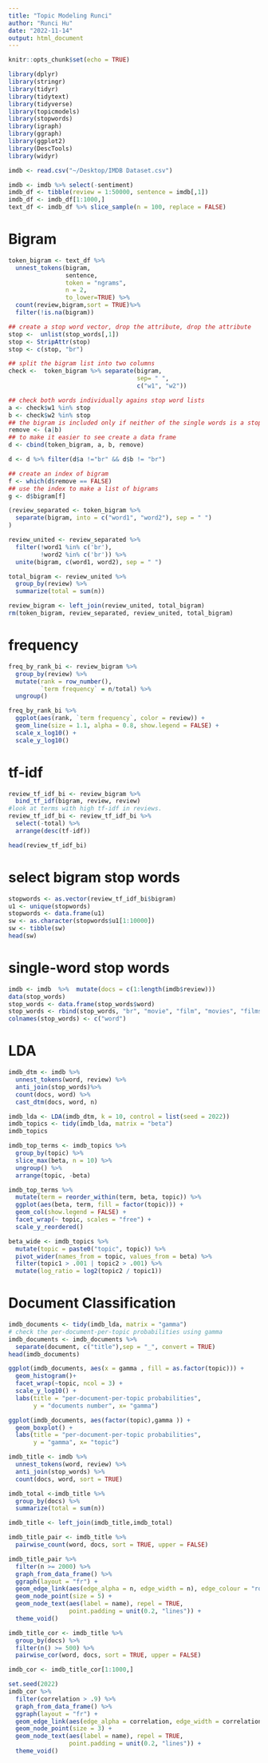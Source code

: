 ```yaml
---
title: "Topic Modeling Runci"
author: "Runci Hu"
date: "2022-11-14"
output: html_document
---
```


```r
knitr::opts_chunk$set(echo = TRUE)
```

```r
library(dplyr)
library(stringr)
library(tidyr)
library(tidytext)
library(tidyverse)
library(topicmodels)
library(stopwords)
library(igraph)
library(ggraph)
library(ggplot2)
library(DescTools)
library(widyr)
```

```r
imdb <- read.csv("~/Desktop/IMDB Dataset.csv")
```

```r
imdb <- imdb %>% select(-sentiment)
imdb_df <- tibble(review = 1:50000, sentence = imdb[,1])
imdb_df <- imdb_df[1:1000,]
text_df <- imdb_df %>% slice_sample(n = 100, replace = FALSE)
```

# Bigram
```r
token_bigram <- text_df %>%
  unnest_tokens(bigram,
                sentence, 
                token = "ngrams",
                n = 2,
                to_lower=TRUE) %>%
  count(review,bigram,sort = TRUE)%>%
  filter(!is.na(bigram))

## create a stop word vector, drop the attribute, drop the attribute
stop <-  unlist(stop_words[,1])
stop <- StripAttr(stop)
stop <- c(stop, "br")

## split the bigram list into two columns
check <-  token_bigram %>% separate(bigram, 
                                    sep= " ", 
                                    c("w1", "w2"))

## check both words individually agains stop word lists
a <- check$w1 %in% stop
b <- check$w2 %in% stop
## the bigram is included only if neither of the single words is a stop word
remove <- (a|b)
## to make it easier to see create a data frame
d <- cbind(token_bigram, a, b, remove)

d <- d %>% filter(d$a !="br" && d$b != "br")

## create an index of bigram
f <- which(d$remove == FALSE)
## use the index to make a list of bigrams
g <- d$bigram[f]

(review_separated <- token_bigram %>%  
  separate(bigram, into = c("word1", "word2"), sep = " ")
)

review_united <- review_separated %>%
  filter(!word1 %in% c('br'),
         !word2 %in% c('br')) %>%
  unite(bigram, c(word1, word2), sep = " ")

total_bigram <- review_united %>%
  group_by(review) %>%
  summarize(total = sum(n))

review_bigram <- left_join(review_united, total_bigram)
rm(token_bigram, review_separated, review_united, total_bigram)
```

# frequency 
```r
freq_by_rank_bi <- review_bigram %>% 
  group_by(review) %>% 
  mutate(rank = row_number(), 
         `term frequency` = n/total) %>%
  ungroup()

freq_by_rank_bi %>% 
  ggplot(aes(rank, `term frequency`, color = review)) + 
  geom_line(size = 1.1, alpha = 0.8, show.legend = FALSE) + 
  scale_x_log10() +
  scale_y_log10()
```

# tf-idf
```r
review_tf_idf_bi <- review_bigram %>%
  bind_tf_idf(bigram, review, review)
#look at terms with high tf-idf in reviews.
review_tf_idf_bi <- review_tf_idf_bi %>%
  select(-total) %>%
  arrange(desc(tf-idf))

head(review_tf_idf_bi)
```

# select bigram stop words 
```r
stopwords <- as.vector(review_tf_idf_bi$bigram)
u1 <- unique(stopwords)
stopwords <- data.frame(u1)
sw <- as.character(stopwords$u1[1:10000])
sw <- tibble(sw)
head(sw)
```
# single-word stop words
```r
imdb <- imdb  %>%  mutate(docs = c(1:length(imdb$review)))
data(stop_words)
stop_words <- data.frame(stop_words$word)
stop_words <- rbind(stop_words, "br", "movie", "film", "movies", "films", "scenes", "scene", "character", "characters", "watch", "watching")
colnames(stop_words) <- c("word")
```


# LDA
```r
imdb_dtm <- imdb %>%
  unnest_tokens(word, review) %>%
  anti_join(stop_words)%>%
  count(docs, word) %>%
  cast_dtm(docs, word, n)

imdb_lda <- LDA(imdb_dtm, k = 10, control = list(seed = 2022))
imdb_topics <- tidy(imdb_lda, matrix = "beta")
imdb_topics

imdb_top_terms <- imdb_topics %>%
  group_by(topic) %>%
  slice_max(beta, n = 10) %>% 
  ungroup() %>%
  arrange(topic, -beta)

imdb_top_terms %>%
  mutate(term = reorder_within(term, beta, topic)) %>%
  ggplot(aes(beta, term, fill = factor(topic))) +
  geom_col(show.legend = FALSE) +
  facet_wrap(~ topic, scales = "free") +
  scale_y_reordered()

beta_wide <- imdb_topics %>%
  mutate(topic = paste0("topic", topic)) %>%
  pivot_wider(names_from = topic, values_from = beta) %>% 
  filter(topic1 > .001 | topic2 > .001) %>%
  mutate(log_ratio = log2(topic2 / topic1))
```

# Document Classification
```r
imdb_documents <- tidy(imdb_lda, matrix = "gamma")
# check the per-document-per-topic probabilities using gamma
imdb_documents <- imdb_documents %>%
  separate(document, c("title"),sep = "_", convert = TRUE)
head(imdb_documents)
```

```r
ggplot(imdb_documents, aes(x = gamma , fill = as.factor(topic))) + 
  geom_histogram()+
  facet_wrap(~topic, ncol = 3) + 
  scale_y_log10() +
  labs(title = "per-document-per-topic probabilities",
       y = "documents number", x= "gamma")
```


```r
ggplot(imdb_documents, aes(factor(topic),gamma )) + 
  geom_boxplot() +
  labs(title = "per-document-per-topic probabilities",
       y = "gamma", x= "topic")
```


```r
imdb_title <- imdb %>%
  unnest_tokens(word, review) %>%
  anti_join(stop_words) %>%
  count(docs, word, sort = TRUE)

imdb_total <-imdb_title %>% 
  group_by(docs) %>% 
  summarize(total = sum(n))

imdb_title <- left_join(imdb_title,imdb_total)

imdb_title_pair <- imdb_title %>% 
  pairwise_count(word, docs, sort = TRUE, upper = FALSE)

imdb_title_pair %>%
  filter(n >= 2000) %>%
  graph_from_data_frame() %>%
  ggraph(layout = "fr") +
  geom_edge_link(aes(edge_alpha = n, edge_width = n), edge_colour = "royalblue") +
  geom_node_point(size = 5) +
  geom_node_text(aes(label = name), repel = TRUE, 
                 point.padding = unit(0.2, "lines")) +
  theme_void()
```


```r
imdb_title_cor <- imdb_title %>% 
  group_by(docs) %>%
  filter(n() >= 500) %>%
  pairwise_cor(word, docs, sort = TRUE, upper = FALSE)

imdb_cor <- imdb_title_cor[1:1000,]

set.seed(2022)
imdb_cor %>%
  filter(correlation > .9) %>%
  graph_from_data_frame() %>%
  ggraph(layout = "fr") +
  geom_edge_link(aes(edge_alpha = correlation, edge_width = correlation), edge_colour = "royalblue") +
  geom_node_point(size = 3) +
  geom_node_text(aes(label = name), repel = TRUE,
                 point.padding = unit(0.2, "lines")) +
  theme_void()
```















